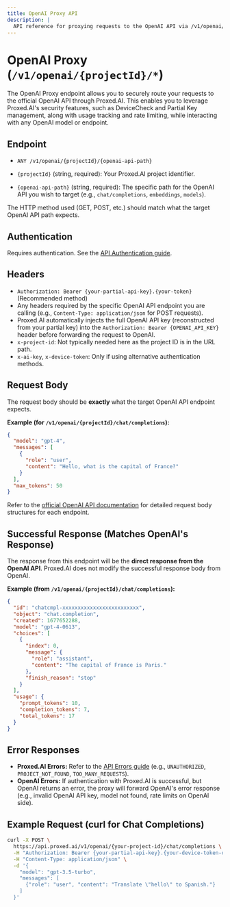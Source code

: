 ```yaml
---
title: OpenAI Proxy API
description: |
  API reference for proxying requests to the OpenAI API via /v1/openai/{projectId}/*. Securely use OpenAI models with Proxed.AI's features.
---
```


# OpenAI Proxy (`/v1/openai/{projectId}/*`)

The OpenAI Proxy endpoint allows you to securely route your requests to the official OpenAI API through Proxed.AI. This enables you to leverage Proxed.AI's security features, such as DeviceCheck and Partial Key management, along with usage tracking and rate limiting, while interacting with any OpenAI model or endpoint.

## Endpoint

*   `ANY /v1/openai/{projectId}/{openai-api-path}`

*   `{projectId}` (string, required): Your Proxed.AI project identifier.
*   `{openai-api-path}` (string, required): The specific path for the OpenAI API you wish to target (e.g., `chat/completions`, `embeddings`, `models`).

The HTTP method used (GET, POST, etc.) should match what the target OpenAI API path expects.

## Authentication

Requires authentication. See the [API Authentication guide](/docs/authentication).

## Headers

*   `Authorization: Bearer {your-partial-api-key}.{your-token}` (Recommended method)
*   Any headers required by the specific OpenAI API endpoint you are calling (e.g., `Content-Type: application/json` for POST requests).
*   Proxed.AI automatically injects the full OpenAI API key (reconstructed from your partial key) into the `Authorization: Bearer {OPENAI_API_KEY}` header before forwarding the request to OpenAI.
*   `x-project-id`: Not typically needed here as the project ID is in the URL path.
*   `x-ai-key`, `x-device-token`: Only if using alternative authentication methods.

## Request Body

The request body should be **exactly** what the target OpenAI API endpoint expects.

**Example (for `/v1/openai/{projectId}/chat/completions`):**

```json
{
  "model": "gpt-4",
  "messages": [
    {
      "role": "user",
      "content": "Hello, what is the capital of France?"
    }
  ],
  "max_tokens": 50
}
```

Refer to the [official OpenAI API documentation](https://platform.openai.com/api-reference) for detailed request body structures for each endpoint.

## Successful Response (Matches OpenAI's Response)

The response from this endpoint will be the **direct response from the OpenAI API**.
Proxed.AI does not modify the successful response body from OpenAI.

**Example (from `/v1/openai/{projectId}/chat/completions`):**

```json
{
  "id": "chatcmpl-xxxxxxxxxxxxxxxxxxxxxxxxx",
  "object": "chat.completion",
  "created": 1677652288,
  "model": "gpt-4-0613",
  "choices": [
    {
      "index": 0,
      "message": {
        "role": "assistant",
        "content": "The capital of France is Paris."
      },
      "finish_reason": "stop"
    }
  ],
  "usage": {
    "prompt_tokens": 10,
    "completion_tokens": 7,
    "total_tokens": 17
  }
}
```

## Error Responses

*   **Proxed.AI Errors:** Refer to the [API Errors guide](/api-errors) (e.g., `UNAUTHORIZED`, `PROJECT_NOT_FOUND`, `TOO_MANY_REQUESTS`).
*   **OpenAI Errors:** If authentication with Proxed.AI is successful, but OpenAI returns an error, the proxy will forward OpenAI's error response (e.g., invalid OpenAI API key, model not found, rate limits on OpenAI side).

## Example Request (curl for Chat Completions)

```bash
curl -X POST \
  https://api.proxed.ai/v1/openai/{your-project-id}/chat/completions \
  -H "Authorization: Bearer {your-partial-api-key}.{your-device-token-or-test-key}" \
  -H "Content-Type: application/json" \
  -d '{
    "model": "gpt-3.5-turbo",
    "messages": [
      {"role": "user", "content": "Translate \"hello\" to Spanish."}
    ]
  }'
```
